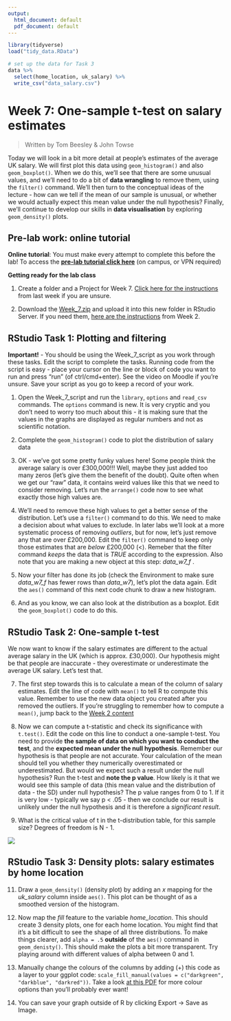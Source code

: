 ```yaml
---
output:
  html_document: default
  pdf_document: default
---
```



```r
library(tidyverse)
load("tidy_data.RData")

# set up the data for Task 3
data %>% 
  select(home_location, uk_salary) %>% 
  write_csv("data_salary.csv")


```

# Week 7: One-sample t-test on salary estimates

> Written by Tom Beesley & John Towse

Today we will look in a bit more detail at people's estimates of the average UK salary. We will first plot this data using `geom_histogram()` and also `geom_boxplot()`. When we do this, we'll see that there are some unusual values, and we'll need to do a bit of **data wrangling** to remove them, using the `filter()` command. We'll then turn to the conceptual ideas of the lecture - how can we tell if the mean of our sample is unusual, or whether we would actually expect this mean value under the null hypothesis? Finally, we'll continue to develop our skills in **data visualisation** by exploring `geom_density()` plots.

## Pre-lab work: online tutorial

**Online tutorial**: You must make every attempt to complete this before the lab! To access the [**pre-lab tutorial click here**](https://ma-rconnect.lancs.ac.uk/Week_7_LabPrep){target="_blank"} (on campus, or VPN required)

**Getting ready for the lab class** 

1. Create a folder and a Project for Week 7. [Click here for the instructions](#creating_project) from last week if you are unsure.

2. Download the [Week_7.zip](files/Week_7/Week_7.zip) and upload it into this new folder in RStudio Server. If you need them, [here are the instructions](#uploading_zip) from Week 2.

## RStudio Task 1: Plotting and filtering

**Important!** - You should be using the Week_7_script as you work through these tasks. Edit the script to complete the tasks. Running code from the script is easy - place your cursor on the line or block of code you want to run and press "run" (of ctrl/cmd+enter). See the video on Moodle if you're unsure. Save your script as you go to keep a record of your work.

1. Open the Week_7_script and run the `library`, `options` and `read_csv` commands. The `options` command is new. It is very cryptic and you don't need to worry too much about this - it is making sure that the values in the graphs are displayed as regular numbers and not as scientific notation.

2. Complete the `geom_histogram()` code to plot the distribution of salary data

3. OK - we've got some pretty funky values here! Some people think the average salary is over £300,000!!! Well, maybe they just added too many zeros (let's give them the benefit of the doubt). Quite often when we get our "raw" data, it contains weird values like this that we need to consider removing. Let's run the `arrange()` code now to see what exactly those high values are.

4. We'll need to remove these high values to get a better sense of the distribution. Let's use a `filter()` command to do this. We need to make a decision about what values to exclude. In later labs we'll look at a more systematic process of removing *outliers*, but for now, let's just remove any that are over £200,000. Edit the `filter()` command to keep only those estimates that are *below* £200,000 (<). Remeber that the filter command *keeps* the data that is *TRUE* according to the expression. Also note that you are making a new object at this step: *data_w7_f* .

5. Now your filter has done its job (check the Environment to make sure *data_w7_f* has fewer rows than *data_w7*), let's plot the data again. Edit the `aes()` command of this next code chunk to draw a new histogram.

6. And as you know, we can also look at the distribution as a boxplot. Edit the `geom_boxplot()` code to do this.

## RStudio Task 2: One-sample t-test

We now want to know if the salary estimates are different to the actual average salary in the UK (which is approx. £30,000). Our hypothesis might be that people are inaccurate - they overestimate or underestimate the average UK salary. Let's test that.

7. The first step towards this is to calculate a mean of the column of salary estimates. Edit the line of code with `mean()` to tell R to compute this value. Remember to use the new data object you created after you removed the outliers. If you're struggling to remember how to compute a `mean()`, jump back to the [Week 2 content](#mean_median)

8. Now we can compute a t-statistic and check its significance with `t.test()`. Edit the code on this line to conduct a one-sample t-test. You need to provide **the sample of data on which you want to conduct the test**, and the **expected mean under the null hypothesis**. Remember our hypothesis is that people are not accurate. Your calculation of the mean should tell you whether they numerically overestimated or underestimated. But would we expect such a result under the null hypothesis? Run the t-test and **note the p value**. How likely is it that we would see this sample of data (this mean value and the distribution of data - the SD) under null hypothesis? The p value ranges from 0 to 1. If it is very low - typically we say p < .05 - then we conclude our result is unlikely under the null hypothesis and it is therefore a *significant result*.

10. What is the critical value of t in the t-distribution table, for this sample size? Degrees of freedom is N - 1.


![](files/Week_7/ttable.png)

## RStudio Task 3: Density plots: salary estimates by home location {#density_plots}

11. Draw a `geom_density()` (density plot) by adding an *x* mapping for the *uk_salary* column inside `aes()`. This plot can be thought of as a smoothed version of the histogram.

12. Now map the *fill* feature to the variable *home_location*. This should create 3 density plots, one for each home location. You might find that it's a bit difficult to see the shape of all three distributions. To make things clearer, add `alpha = .5` **outside** of the `aes()` command in `geom_denisty()`. This should make the plots a bit more transparent. Try playing around with different values of alpha between 0 and 1. 

13. Manually change the colours of the columns by adding (+) this code as a layer to your ggplot code: `scale_fill_manual(values = c("darkgreen", "darkblue", "darkred"))`. Take a look [at this PDF](files/Week_7/Rcolor.pdf){target="_blank"} for more colour options than you'll probably ever want!

14. You can save your graph outside of R by clicking Export -> Save as Image. 

